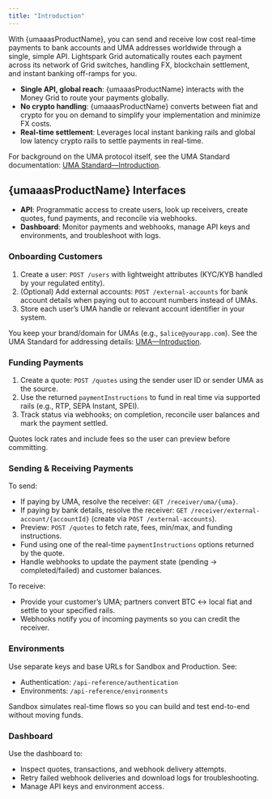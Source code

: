 ```yaml
---
title: "Introduction"
---
```


With {umaaasProductName}, you can send and receive low cost real-time payments to bank accounts and UMA addresses worldwide through a single, simple API. Lightspark Grid automatically routes each payment across its network of Grid switches, handling FX, blockchain settlement, and instant banking off-ramps for you.

- **Single API, global reach**: {umaaasProductName} interacts with the Money Grid to route your payments globally.
- **No crypto handling**: {umaaasProductName} converts between fiat and crypto for you on demand to simplify your implementation and minimize FX costs.
- **Real-time settlement**: Leverages local instant banking rails and global low latency crypto rails to settle payments in real-time.

<Note>For background on the UMA protocol itself, see the UMA Standard documentation: [UMA Standard—Introduction](https://docs.uma.me/uma-standard/introduction).</Note>

<PaymentFlow/>

## {umaaasProductName} Interfaces
- **API**: Programmatic access to create users, look up receivers, create quotes, fund payments, and reconcile via webhooks.
- **Dashboard**: Monitor payments and webhooks, manage API keys and environments, and troubleshoot with logs.
### Onboarding Customers
1. Create a user: `POST /users` with lightweight attributes (KYC/KYB handled by your regulated entity).
2. (Optional) Add external accounts: `POST /external-accounts` for bank account details when paying out to account numbers instead of UMAs.
3. Store each user’s UMA handle or relevant account identifier in your system.

<Note>You keep your brand/domain for UMAs (e.g., `$alice@yourapp.com`). See the UMA Standard for addressing details: [UMA—Introduction](https://docs.uma.me/uma-standard/introduction).</Note>
### Funding Payments
1. Create a quote: `POST /quotes` using the sender user ID or sender UMA as the source.
2. Use the returned `paymentInstructions` to fund in real time via supported rails (e.g., RTP, SEPA Instant, SPEI).
3. Track status via webhooks; on completion, reconcile user balances and mark the payment settled.

<Note>Quotes lock rates and include fees so the user can preview before committing.</Note>
### Sending & Receiving Payments
To send:
- If paying by UMA, resolve the receiver: `GET /receiver/uma/{uma}`.
- If paying by bank details, resolve the receiver: `GET /receiver/external-account/{accountId}` (create via `POST /external-accounts`).
- Preview: `POST /quotes` to fetch rate, fees, min/max, and funding instructions.
- Fund using one of the real-time `paymentInstructions` options returned by the quote.
- Handle webhooks to update the payment state (pending → completed/failed) and customer balances.

To receive:
- Provide your customer’s UMA; partners convert BTC ↔ local fiat and settle to your specified rails.
- Webhooks notify you of incoming payments so you can credit the receiver.
### Environments
Use separate keys and base URLs for Sandbox and Production. See:
- Authentication: `/api-reference/authentication`
- Environments: `/api-reference/environments`

<Note>Sandbox simulates real-time flows so you can build and test end-to-end without moving funds.</Note>
### Dashboard
Use the dashboard to:
- Inspect quotes, transactions, and webhook delivery attempts.
- Retry failed webhook deliveries and download logs for troubleshooting.
- Manage API keys and environment access.
